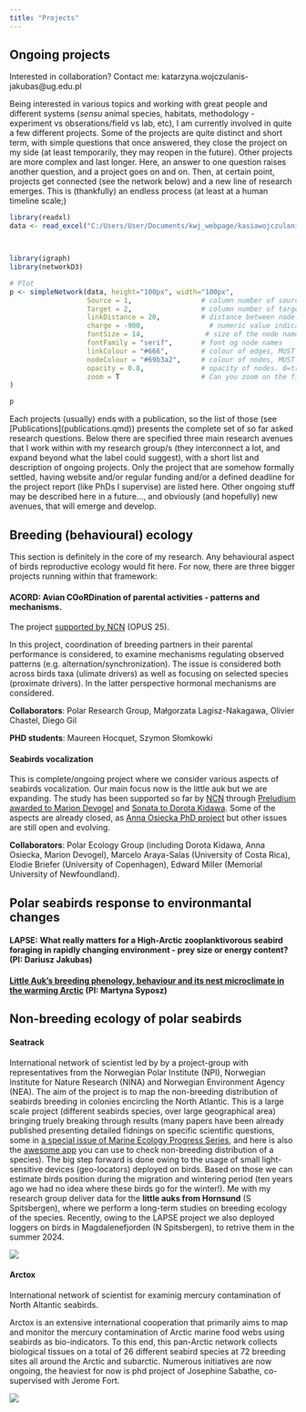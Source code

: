 ```yaml
---
title: "Projects"
---
```


## Ongoing projects

Interested in collaboration? Contact me: katarzyna.wojczulanis-jakubas\@ug.edu.pl

::: {.justify}

Being interested in various topics and working with great people and different systems (*sensu* animal species, habitats, methodology - experiment vs obserations/field vs lab, etc), I am currently involved in quite a few different projects. Some of the projects are quite distinct and short term, with simple questions that once answered, they close the project on my side (at least temporarily, they may reopen in the future). Other projects are more complex and last longer. Here, an answer to one question raises another question, and a project goes on and on. Then, at certain point, projects get connected (see the network below) and a new line of research emerges. This is (thankfully) an endless process (at least at a human timeline scale;)

:::

```r

library(readxl)
data <- read_excel("C:/Users/User/Documents/kwj_webpage/kasiawojczulanis/topics_network2.xlsx")



library(igraph)
library(networkD3)

# Plot
p <- simpleNetwork(data, height="100px", width="100px",        
                   Source = 1,                 # column number of source
                   Target = 2,                 # column number of target
                   linkDistance = 20,          # distance between node. Increase this value to have more space between nodes
                   charge = -900,                # numeric value indicating either the strength of the node repulsion (negative value) or attraction (positive value)
                   fontSize = 14,               # size of the node names
                   fontFamily = "serif",       # font og node names
                   linkColour = "#666",        # colour of edges, MUST be a common colour for the whole graph
                   nodeColour = "#69b3a2",     # colour of nodes, MUST be a common colour for the whole graph
                   opacity = 0.8,              # opacity of nodes. 0=transparent. 1=no transparency
                   zoom = T                    # Can you zoom on the figure?
)

p
```

Each projects (usually) ends with a publication, so the list of those (see \[Publications\](publications.qmd)) presents the complete set of so far asked research questions. Below there are specified three main research avenues that I work within with my research group/s (they interconnect a lot, and expand beyond what the label could suggest), with a short list and description of ongoing projects. Only the project that are somehow formally settled, having website and/or regular funding and/or a defined deadline for the project report (like PhDs I supervise) are listed here. Other ongoing stuff may be described here in a future..., and obviously (and hopefully) new avenues, that will emerge and develop.

## Breeding (behavioural) ecology

This section is definitely in the core of my research. Any behavioural aspect of birds reproductive ecology would fit here. For now, there are three bigger projects running within that framework:

#### **ACORD: ** **Avian COoRDination of parental activities - patterns and mechanisms**. 

The project [supported by NCN](https://www.ncn.gov.pl/konkursy/wyniki/2023-11-23-opus25-preludium22) (OPUS 25).

In this project, coordination of breeding partners in their parental performance is considered, to examine mechanisms regulating observed patterns (e.g. alternation/synchronization). The issue is considered both across birds taxa (ulimate drivers) as well as focusing on selected species (proximate drivers). In the latter perspective hormonal mechanisms are considered.

**Collaborators**: Polar Research Group, Małgorzata Lagisz-Nakagawa, Olivier Chastel, Diego Gil

**PHD students**: Maureen Hocquet, Szymon Słomkowki


#### **Seabirds vocalization** 

This is complete/ongoing project where we consider various aspects of seabirds vocalization. Our main focus now is the little auk but we are expanding. The study has been supported so far by [NCN](https://www.ncn.gov.pl/) through [Preludium awarded to Marion Devogel](https://projekty.ncn.gov.pl/opisy/459137-pl.pdf) and [Sonata to Dorota Kidawa](https://projekty.ncn.gov.pl/opisy/382939-pl.pdf). Some of the aspects are already closed, as [Anna Osiecka PhD project](https://old.biology.ug.edu.pl/sites/default/files/postepowania_naukowe/116361/praca/rozprawa_doktorska_anna_osiecka.pdf) but other issues are still open and evolving.

**Collaborators**: Polar Ecology Group (including Dorota Kidawa, Anna Osiecka, Marion Devogel), Marcelo Araya-Salas (University of Costa Rica), Elodie Briefer (University of Copenhagen), Edward Miller (Memorial University of Newfoundland).


## Polar seabirds response to environmantal changes

#### **LAPSE:** **What really matters for a High-Arctic zooplanktivorous seabird foraging in rapidly changing environment - prey size or energy content?** (PI: Dariusz Jakubas)

#### [**Little Auk’s breeding phenology, behaviour and its nest microclimate in the warming Arctic**](https://polarecologygroup.wordpress.com/little-auk-response-to-the-warming-arctic/) (PI: Martyna Syposz)

## Non-breeding ecology of polar seabirds

#### **Seatrack**

International network of scientist led by by a project-group with representatives from the Norwegian Polar Institute (NPI), Norwegian Institute for Nature Research (NINA) and Norwegian Environment Agency (NEA). The aim of the project is to map the non-breeding distribution of seabirds breeding in colonies encircling the North Atlantic. This is a large scale project (different seabirds species, over large geographical area) bringing truely breaking through results (many papers have been already published presenting detailed fidnings on specific scientific questions, some in [a special issue of Marine Ecology Progress Series](#0), and here is also the [awesome app](#0) you can use to check non-breeding distribution of a species). The big step forward is done owing to the usage of small light-sensitive devices (geo-locators) deployed on birds. Based on those we can estimate birds position during the migration and wintering period (ten years ago we had no idea where these birds go for the winter!). Me with my research group deliver data for the **little auks from Hornsund** (S Spitsbergen), where we perform a long-term studies on breeding ecology of the species. Recently, owing to the LAPSE project we also deployed loggers on birds in Magdalenefjorden (N Spitsbergen), to retrive them in the summer 2024.

![](seatrack_fig1.jpg)

#### **Arctox**

International network of scientist for examinig mercury contamination of North Altantic seabirds.

Arctox is an extensive international cooperation that primarily aims to map and monitor the mercury contamination of Arctic marine food webs using seabirds as bio-indicators. To this end, this pan-Arctic network collects biological tissues on a total of 26 different seabird species at 72 breeding sites all around the Arctic and subarctic. Numerous initiatives are now ongoing, the heaviest for now is phd project of Josephine Sabathe, co-supervised with Jerome Fort.

![](arctox_fig1.jpg)

